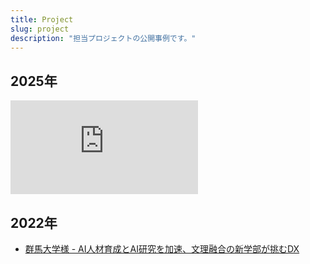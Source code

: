 ```yaml
---
title: Project
slug: project
description: "担当プロジェクトの公開事例です。"
---
```


## 2025年

<iframe src="https://www.scsk.jp/news/2025/pdf/20250516i.pdf" frameborder="0" style="border:none;" style="width: 100%; height: auto; aspect-ratio: 600 / 332;"></iframe>


## 2022年

- [群馬大学様 - AI人材育成とAI研究を加速、文理融合の新学部が挑むDX](https://www.hpe.com/jp/ja/customer-case-studies/services-gunma-u.html)
